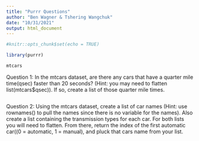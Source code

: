 ```yaml
---
title: "Purrr Questions"
author: "Ben Wagner & Tshering Wangchuk"
date: "10/31/2021"
output: html_document
---
```


```r
#knitr::opts_chunk$set(echo = TRUE)
```

```r
library(purrr)
```



```r
mtcars
```

Question 1: In the mtcars dataset, are there any cars that have a quarter mile time(qsec) faster than 20 seconds? (Hint: you may need to flatten list(mtcars$qsec)). If so, create a list of those quarter mile times.

```r

```

Question 2: Using the mtcars dataset, create a list of car names (Hint: use rownames() to pull the names since there is no variable for the names). Also create a list containing the transmission types for each car. For both lists you will need to flatten. From there, return the index of the first automatic car((0 = automatic, 1 = manual), and pluck that cars name from your list.

```r

```




